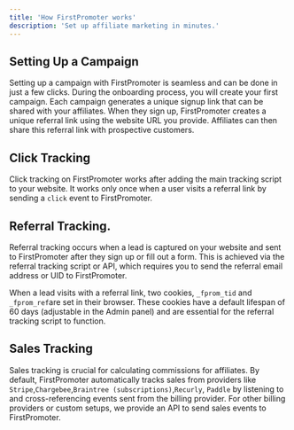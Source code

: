 ```yaml
---
title: 'How FirstPromoter works'
description: 'Set up affiliate marketing in minutes.'
---
```





## Setting Up a Campaign
Setting up a campaign with FirstPromoter is seamless and can be done in just a few clicks. During the onboarding process, you will create your first campaign. Each campaign generates a unique signup link that can be shared with your affiliates. When they sign up, FirstPromoter creates a unique referral link using the website URL you provide. Affiliates can then share this referral link with prospective customers.

## Click Tracking
Click tracking on FirstPromoter works after adding the main tracking script to your website. It works only once when a user visits a referral link by sending a `click` event to FirstPromoter.

## Referral Tracking.
Referral tracking occurs when a lead is captured on your website and sent to FirstPromoter after they sign up or fill out a form. This is achieved via the referral tracking script or API, which requires you to send the referral email address or UID to FirstPromoter. 

When a lead visits with a referral link, two cookies, `_fprom_tid` and `_fprom_ref`are set in their browser. These cookies have a default lifespan of 60 days (adjustable in the Admin panel) and are essential for the referral tracking script to function.

## Sales Tracking

Sales tracking is crucial for calculating commissions for affiliates. By default, FirstPromoter automatically tracks sales from providers like `Stripe`,`Chargebee`,`Braintree (subscriptions)`,`Recurly`, `Paddle` by listening to and cross-referencing events sent from the billing provider.
For other billing providers or custom setups, we provide an API to send sales events to FirstPromoter.